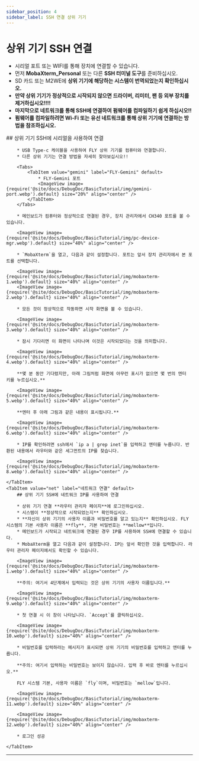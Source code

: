 ```yaml
---
sidebar_position: 4
sidebar_label: SSH 연결 상위 기기
---
```


# 상위 기기 SSH 연결


* 시리얼 포트 또는 WIFI를 통해 장치에 연결할 수 있습니다.
* 먼저 **MobaXterm_Personal** 또는 다른 **SSH 터미널 도구**를 준비하십시오.
* SD 카드 또는 M2WE에 **상위 기기에 해당하는 시스템이 번역되었는지 확인하십시오.**
* **만약 상위 기기가 정상적으로 시작되지 않으면 드라이버, 리미터, 팬 등 외부 장치를 제거하십시오!!!!**
* **마지막으로 네트워크를 통해 SSH에 연결하여 펌웨어를 컴파일하기 쉽게 하십시오!!**
* **펌웨어를 컴파일하려면 Wi-Fi 또는 유선 네트워크를 통해 상위 기기에 연결하는 방법을 참조하십시오.**

<Tabs>
    <TabItem value="serial" label="시리얼 연결" default>
        ## 상위 기기 SSH에 시리얼을 사용하여 연결

        * USB Type-c 케이블을 사용하여 FLY 상위 기기를 컴퓨터와 연결합니다.
        * 다른 상위 기기는 연결 방법을 자세히 찾아보십시오!!

        <Tabs>
            <TabItem value="gemini" label="FLY-Gemini" default>
                * FLY-Gemini 포트
                <ImageView image={require('@site/docs/DebugDoc/BasicTutorial/img/gemini-port.webp').default} size="20%" align="center" />
            </TabItem>
        </Tabs>

        * 메인보드가 컴퓨터와 정상적으로 연결된 경우, 장치 관리자에서 CH340 포트를 볼 수 있습니다.

        <ImageView image={require('@site/docs/DebugDoc/BasicTutorial/img/pc-device-mgr.webp').default} size="40%" align="center" />

        * `MobaXterm`을 열고, 다음과 같이 설정합니다. 포트는 앞서 장치 관리자에서 본 포트를 선택합니다.

        <ImageView image={require('@site/docs/DebugDoc/BasicTutorial/img/mobaxterm-1.webp').default} size="40%" align="center" />
        <ImageView image={require('@site/docs/DebugDoc/BasicTutorial/img/mobaxterm-2.webp').default} size="40%" align="center" />

        * 모든 것이 정상적으로 작동하면 시작 화면을 볼 수 있습니다.

        <ImageView image={require('@site/docs/DebugDoc/BasicTutorial/img/mobaxterm-3.webp').default} size="40%" align="center" />

        * 잠시 기다리면 이 화면이 나타나며 이것은 시작되었다는 것을 의미합니다.

        <ImageView image={require('@site/docs/DebugDoc/BasicTutorial/img/mobaxterm-4.webp').default} size="40%" align="center" />

        **몇 분 동안 기다렸지만, 아래 그림처럼 화면에 아무런 표시가 없으면 몇 번의 엔터 키를 누르십시오.**

        <ImageView image={require('@site/docs/DebugDoc/BasicTutorial/img/mobaxterm-5.webp').default} size="40%" align="center" />

        **엔터 후 아래 그림과 같은 내용이 표시됩니다.**

        <ImageView image={require('@site/docs/DebugDoc/BasicTutorial/img/mobaxterm-6.webp').default} size="40%" align="center" />

        * IP를 확인하려면 ssh에서 `ip a | grep inet`을 입력하고 엔터를 누릅니다. 반환된 내용에서 라우터와 같은 세그먼트의 IP를 찾습니다.

        <ImageView image={require('@site/docs/DebugDoc/BasicTutorial/img/mobaxterm-8.webp').default} size="40%" align="center" />

    </TabItem>
    <TabItem value="net" label="네트워크 연결" default>
        ## 상위 기기 SSH에 네트워크 IP를 사용하여 연결

        * 상위 기기 연결 **라우터 관리자 페이지**에 로그인하십시오.
        * 시스템이 **정상적으로 시작되었는지** 확인하십시오.
        * **자신이 상위 기기의 사용자 이름과 비밀번호를 알고 있는지** 확인하십시오. FLY 시스템의 기본 사용자 이름은 **fly**, 기본 비밀번호는 **mellow**입니다.
        * 메인보드가 시작되고 네트워크에 연결된 경우 IP를 사용하여 SSH에 연결할 수 있습니다.
        * MobaXterm을 열고 다음과 같이 설정합니다. IP는 앞서 확인한 것을 입력합니다. 라우터 관리자 페이지에서도 확인할 수 있습니다.

        <ImageView image={require('@site/docs/DebugDoc/BasicTutorial/img/mobaxterm-1.webp').default} size="40%" align="center" />

        **주의: 여기서 4단계에서 입력되는 것은 상위 기기의 사용자 이름입니다.**

        <ImageView image={require('@site/docs/DebugDoc/BasicTutorial/img/mobaxterm-9.webp').default} size="40%" align="center" />

        * 첫 연결 시 이 창이 나타납니다. `Accept`를 클릭하십시오.

        <ImageView image={require('@site/docs/DebugDoc/BasicTutorial/img/mobaxterm-10.webp').default} size="40%" align="center" />

        * 비밀번호를 입력하라는 메시지가 표시되면 상위 기기의 비밀번호를 입력하고 엔터를 누릅니다.

        **주의: 여기서 입력하는 비밀번호는 보이지 않습니다. 입력 후 바로 엔터를 누르십시오.**

        FLY 시스템 기본, 사용자 이름은 `fly`이며, 비밀번호는 `mellow`입니다.

        <ImageView image={require('@site/docs/DebugDoc/BasicTutorial/img/mobaxterm-11.webp').default} size="40%" align="center" />

        <ImageView image={require('@site/docs/DebugDoc/BasicTutorial/img/mobaxterm-12.webp').default} size="40%" align="center" />

        * 로그인 성공

    </TabItem>
</Tabs>

----

